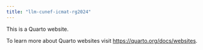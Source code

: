 ```yaml
---
title: "llm-cunef-icmat-rg2024"
---
```


This is a Quarto website.

To learn more about Quarto websites visit <https://quarto.org/docs/websites>.
